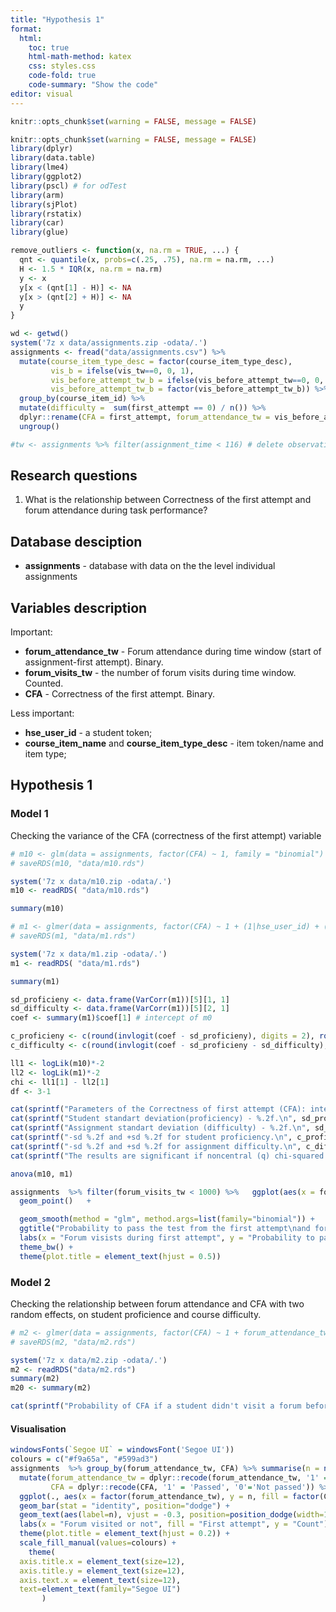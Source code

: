```yaml
---
title: "Hypothesis 1"
format:
  html:
    toc: true
    html-math-method: katex
    css: styles.css
    code-fold: true
    code-summary: "Show the code"
editor: visual
---
```


```r
knitr::opts_chunk$set(warning = FALSE, message = FALSE) 
```

```r
knitr::opts_chunk$set(warning = FALSE, message = FALSE)
library(dplyr)
library(data.table)
library(lme4)
library(ggplot2)
library(pscl) # for odTest
library(arm)
library(sjPlot)
library(rstatix)
library(car)
library(glue)

remove_outliers <- function(x, na.rm = TRUE, ...) {
  qnt <- quantile(x, probs=c(.25, .75), na.rm = na.rm, ...)
  H <- 1.5 * IQR(x, na.rm = na.rm)
  y <- x
  y[x < (qnt[1] - H)] <- NA
  y[x > (qnt[2] + H)] <- NA
  y
}

```

```r
wd <- getwd()
system('7z x data/assignments.zip -odata/.')
assignments <- fread("data/assignments.csv") %>% 
  mutate(course_item_type_desc = factor(course_item_type_desc), 
         vis_b = ifelse(vis_tw==0, 0, 1), 
         vis_before_attempt_tw_b = ifelse(vis_before_attempt_tw==0, 0, 1),
         vis_before_attempt_tw_b = factor(vis_before_attempt_tw_b)) %>% 
  group_by(course_item_id) %>% 
  mutate(difficulty =  sum(first_attempt == 0) / n()) %>% 
  dplyr::rename(CFA = first_attempt, forum_attendance_tw = vis_before_attempt_tw_b, forum_visits_tw = vis_before_attempt_tw) %>% 
  ungroup() 

#tw <- assignments %>% filter(assignment_time < 116) # delete observations over 3d quantile
```

## Research questions

  1. What is the relationship between Correctness of the first attempt and forum attendance during task performance? 
  
## Database desciption

  - **assignments** - database with data on the the level individual assignments
  
## Variables description
 
Important: 

  - **forum_attendance_tw** - Forum attendance during time window (start of assignment-first attempt). Binary.  
  - **forum_visits_tw** - the number of forum visits during time window. Counted.   
  - **CFA** - Correctness of the first attempt. Binary.

Less important:

  - **hse_user_id** - a student token;
  - **course_item_name** and **course_item_type_desc** - item token/name and item type;
  
## Hypothesis 1

### Model 1

Checking the variance of the CFA (correctness of the first attempt) variable 

```r
# m10 <- glm(data = assignments, factor(CFA) ~ 1, family = "binomial")
# saveRDS(m10, "data/m10.rds")
```

```r
system('7z x data/m10.zip -odata/.')
m10 <- readRDS( "data/m10.rds")
```

```r
summary(m10)
```


```r
# m1 <- glmer(data = assignments, factor(CFA) ~ 1 + (1|hse_user_id) + (1|course_item_name), family = "binomial")
# saveRDS(m1, "data/m1.rds")
```

```r
system('7z x data/m1.zip -odata/.')
m1 <- readRDS( "data/m1.rds")
```

```r
summary(m1)
```


```r
sd_proficieny <- data.frame(VarCorr(m1))[5][1, 1]
sd_difficulty <- data.frame(VarCorr(m1))[5][2, 1]
coef <- summary(m1)$coef[1] # intercept of m0

c_proficieny <- c(round(invlogit(coef - sd_proficieny), digits = 2), round(invlogit(coef + sd_proficieny), digits = 2))
c_difficulty <- c(round(invlogit(coef - sd_proficieny - sd_difficulty), digits = 2), round(invlogit(coef - sd_proficieny + sd_difficulty), digits = 2))

ll1 <- logLik(m10)*-2
ll2 <- logLik(m1)*-2
chi <- ll1[1] - ll2[1]
df <- 3-1
```

```r
cat(sprintf("Parameters of the Correctness of first attempt (CFA): intercept - %.2f, beta - %.2f.\n", round(invlogit(coef), digits = 2), coef))
cat(sprintf("Student standart deviation(proficiency) - %.2f.\n", sd_proficieny))
cat(sprintf("Assignment standart deviation (difficulty) - %.2f.\n", sd_difficulty))
cat(sprintf("-sd %.2f and +sd %.2f for student proficiency.\n", c_proficieny[1], c_proficieny[2] ))
cat(sprintf("-sd %.2f and +sd %.2f for assignment difficulty.\n", c_difficulty[1], c_difficulty[2]))
cat(sprintf("The results are significant if noncentral (q) chi-squared greater than chi \nchi-squared - %.2f, degrees of freedom  - %.2f, qchi-squared  - %.2f \n", chi, df, qchisq(p=.0001, df=df, lower.tail=FALSE)))
```

```r
anova(m10, m1)
```

```r
assignments  %>% filter(forum_visits_tw < 1000) %>%   ggplot(aes(x = forum_visits_tw, y = CFA, color = course_item_type_desc)) +
  geom_point()   +  

  geom_smooth(method = "glm", method.args=list(family="binomial")) +   
  ggtitle("Probability to pass the test from the first attempt\nand forum visits during first attempt") +
  labs(x = "Forum visists during first attempt", y = "Probability to pass test during first attempt", color = "Assignment type") +
  theme_bw() +  
  theme(plot.title = element_text(hjust = 0.5))
```



### Model 2

Checking the relationship between forum attendance and CFA with two random effects, on student proficience and course difficulty.

```r
# m2 <- glmer(data = assignments, factor(CFA) ~ 1 + forum_attendance_tw  + (1|hse_user_id) + (1|course_item_name), family = "binomial")
# saveRDS(m2, "data/m2.rds")
```

```r
system('7z x data/m2.zip -odata/.')
m2 <- readRDS("data/m2.rds")
summary(m2)
m20 <- summary(m2)
```

```r
cat(sprintf("Probability of CFA if a student didn't visit a forum before - %.2f.\nProbability of CFA if a student visited a forum at least once - %.2f\n\n",  invlogit(m20$coefficients[1]), invlogit(m20$coefficients[1] + m20$coefficients[2])))
```

#### Visualisation

```r
windowsFonts(`Segoe UI` = windowsFont('Segoe UI'))
colours = c("#f9a65a", "#599ad3")
assignments  %>% group_by(forum_attendance_tw, CFA) %>% summarise(n = n()) %>%  
  mutate(forum_attendance_tw = dplyr::recode(forum_attendance_tw, '1' = 'Attended', '0'='Not attended'),
         CFA = dplyr::recode(CFA, '1' = 'Passed', '0'='Not passed')) %>% 
  ggplot(., aes(x = factor(forum_attendance_tw), y = n, fill = factor(CFA))) +
  geom_bar(stat = "identity", position="dodge") +
  geom_text(aes(label=n), vjust = -0.3, position=position_dodge(width=1)) +
  labs(x = "Forum visited or not", fill = "First attempt", y = "Count") + theme_classic() +  
  theme(plot.title = element_text(hjust = 0.2)) + 
  scale_fill_manual(values=colours) +
    theme(
  axis.title.x = element_text(size=12),
  axis.title.y = element_text(size=12), 
  axis.text.x = element_text(size=12),
  text=element_text(family="Segoe UI")
       ) 
```
